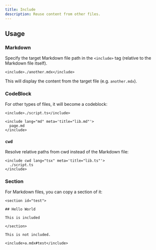 ```yaml
---
title: Include
description: Reuse content from other files.
---
```


## Usage

### Markdown

Specify the target Markdown file path in the `<include>` tag (relative to the Markdown file itself).

```mdx title="page.mdx"
<include>./another.mdx</include>
```

This will display the content from the target file (e.g. `another.mdx`).

### CodeBlock

For other types of files, it will become a codeblock:

```mdx title="page.mdx"
<include>./script.ts</include>

<include lang="md" meta='title="lib.md"'>
  page.md
</include>
```

### `cwd`

Resolve relative paths from cwd instead of the Markdown file:

```mdx
<include cwd lang="tsx" meta='title="lib.ts"'>
  ./script.ts
</include>
```

### Section

For Markdown files, you can copy a section of it:

```mdx title="a.mdx"
<section id="test">

## Hello World

This is included

</section>

This is not included.
```

```mdx title="b.mdx"
<include>a.mdx#test</include>
```
